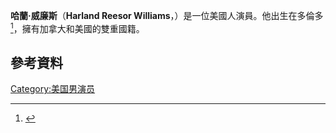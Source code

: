 {{Infobox person
| name         = Harland Williams
| image        = Annie Awards Harland head.jpg
| caption      =<ref>{{Cite web |url=http://www.johnbmuellerphotography.com/ |title=John B. Mueller Photography<!-- Bot generated title --> |accessdate=2020-10-04 |archive-date=2007-05-30 |archive-url=https://web.archive.org/web/20070530083941/http://www.johnbmuellerphotography.com/ |dead-url=yes }}</ref>
| birth_date   = {{birth date and age|1962|11|14}}
| birth_place  = 加拿大安大略省[[多倫多|多倫多]]
| occupation   = 演員，喜劇演員
| years_active = 1994–現在
 | nationality  = {{CAN}}<br>{{USA}}
| website      = [http://www.harlandwilliams.com/ harlandwilliams.com]
}}
'''哈蘭·威廉斯'''（'''Harland Reesor Williams'''，{{bd|1962年|11月14日}}）是一位美國人演員。他出生在多倫多<ref>{{Cite web |url=http://v1.theglobeandmail.com/servlet/story/Deaths.20140707.93345765/BDAStory/BDA/deaths |title=存档副本 |access-date=2016-05-06 |archive-url=https://web.archive.org/web/20160304112151/http://v1.theglobeandmail.com/servlet/story/Deaths.20140707.93345765/BDAStory/BDA/deaths |archive-date=2016-03-04 |dead-url=yes }}</ref>，擁有加拿大和美國的雙重國籍。

==參考資料==
{{reflist}}
[[Category:美国男演员|Category:美国男演员]]